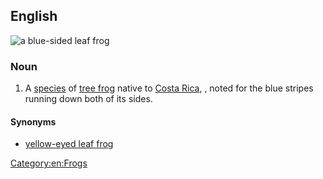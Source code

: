 ==English==
[[File:Granota ulls verds.jpg|thumb|a '''blue-sided leaf frog''']]
{{wikipedia}}
{{wikispecies|Agalychnis annae}}

===Noun===
{{en-noun|head=[[blue]]-[[sided]] [[leaf]] [[frog]]}}

# A [[species]] of [[tree frog]] native to [[Costa Rica]], {{taxlink|Agalychnis annae|species}}, noted for the blue stripes running down both of its sides.

====Synonyms====
* [[yellow-eyed leaf frog]]

[[Category:en:Frogs]]